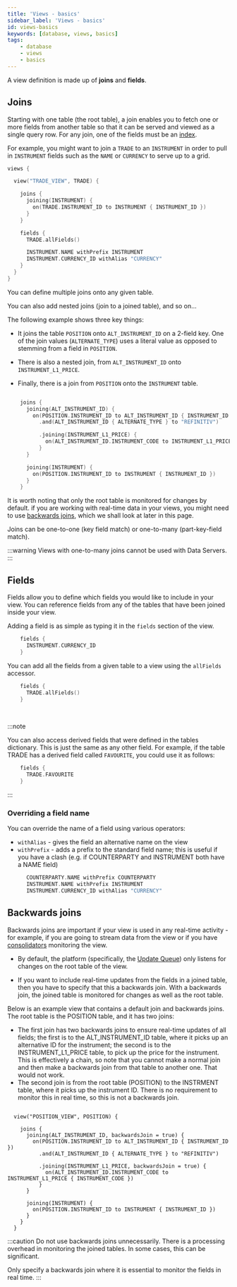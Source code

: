 ```yaml
---
title: 'Views - basics'
sidebar_label: 'Views - basics'
id: views-basics
keywords: [database, views, basics]
tags:
    - database
    - views
    - basics
---
```



A view definition is made up of **joins** and **fields**.

## Joins

Starting with one table (the root table), a join enables you to fetch one or more fields from another table so that it can be served and viewed as a single query row. For any join, one of the fields must be an [index](/database/fields-tables-views/tables/tables-basics/#primary-key-and-other-indices). 

For example, you might want to join a `TRADE` to an `INSTRUMENT` in order to pull in `INSTRUMENT` fields such as the `NAME` or `CURRENCY` to serve up to a grid.

```kotlin
views {

  view("TRADE_VIEW", TRADE) {

    joins {
      joining(INSTRUMENT) {
        on(TRADE.INSTRUMENT_ID to INSTRUMENT { INSTRUMENT_ID })
      }
    }

    fields {
      TRADE.allFields()

      INSTRUMENT.NAME withPrefix INSTRUMENT
      INSTRUMENT.CURRENCY_ID withAlias "CURRENCY"
    }
  }
}
```

You can define multiple joins onto any given table.

You can also add nested joins (join to a joined table), and so on...

The following example shows three key things:

- It joins the table `POSITION` onto `ALT_INSTRUMENT_ID` on a 2-field key. One of the join values (`ALTERNATE_TYPE`) uses a literal value as opposed to stemming from a field in `POSITION`.

- There is also a nested join, from `ALT_INSTRUMENT_ID` onto `INSTRUMENT_L1_PRICE`.

- Finally, there is a join from `POSITION` onto the `INSTRUMENT` table.

```kotlin

    joins {
      joining(ALT_INSTRUMENT_ID) {
        on(POSITION.INSTRUMENT_ID to ALT_INSTRUMENT_ID { INSTRUMENT_ID })
          .and(ALT_INSTRUMENT_ID { ALTERNATE_TYPE } to "REFINITIV")                            

          .joining(INSTRUMENT_L1_PRICE) {
            on(ALT_INSTRUMENT_ID.INSTRUMENT_CODE to INSTRUMENT_L1_PRICE { INSTRUMENT_CODE }) 
          }
      }

      joining(INSTRUMENT) {
        on(POSITION.INSTRUMENT_ID to INSTRUMENT { INSTRUMENT_ID })
      }
    }

```

It is worth noting that only the root table is monitored for changes by default. if you are working with real-time data in your views, you might need to use [backwards joins](#backwards-joins), which we shall look at later in this page.

Joins can be one-to-one (key field match) or one-to-many (part-key-field match).

:::warning
Views with one-to-many joins cannot be used with Data Servers.
:::

## Fields

Fields allow you to define which fields you would like to include in your view. You can reference fields from any of the tables that have been joined inside your view.

Adding a field is as simple as typing it in the `fields` section of the view.

```kotlin
    fields {
      INSTRUMENT.CURRENCY_ID 
    }
```

You can add all the fields from a given table to a view using the `allFields` accessor.

```kotlin
    fields {
      TRADE.allFields()
    }
```

<br/>

:::note

You can also access derived fields that were defined in the tables dictionary. This is just the same as any other field. For example, if the table TRADE has a derived field called `FAVOURITE`, you could use it as follows:


```kotlin
    fields {
      TRADE.FAVOURITE
    }
```

:::

### Overriding a field name

You can override the name of a field using various operators:

- `withAlias` - gives the field an alternative name on the view
- `withPrefix` - adds a prefix to the standard field name; this is useful if you have a clash (e.g. if COUNTERPARTY and INSTRUMENT both have a NAME field)

```kotlin
      COUNTERPARTY.NAME withPrefix COUNTERPARTY
      INSTRUMENT.NAME withPrefix INSTRUMENT
      INSTRUMENT.CURRENCY_ID withAlias "CURRENCY"
```
## Backwards joins
Backwards joins are important if your view is used in any real-time activity - for example, if you are going to stream data from the view or if you have [consolidators](/server/consolidator/introduction/) monitoring the view.

- By default, the platform (specifically, the [Update Queue](/operations/update-queue/overview/)) only listens for changes on the root table of the view.

- If you want to include real-time updates from the fields in a joined table, then you have to specify that this a backwards join. With a backwards join, the joined table is monitored for changes as well as the root table.

Below is an example view that contains a default join and  backwards joins. The root table is the POSITION table, and it has two joins:

- The first join has two backwards joins to ensure real-time updates of all fields; the first is to the ALT_INSTRUMENT_ID table, where it picks up an alternative ID for the instrument; the second is to the INSTRUMENT_L1_PRICE table, to pick up the price for the instrument. This is effectively a chain, so note that you cannot make a normal join and then make a backwards join from that table to another one. That would not work.
- The second join is from the root table (POSITION) to the INSTRMENT table, where it picks up the instrument ID. There is no requirement to monitor this in real time, so this is not a backwards join. 

```

  view("POSITION_VIEW", POSITION) {

    joins {
      joining(ALT_INSTRUMENT_ID, backwardsJoin = true) {
        on(POSITION.INSTRUMENT_ID to ALT_INSTRUMENT_ID { INSTRUMENT_ID })
          .and(ALT_INSTRUMENT_ID { ALTERNATE_TYPE } to "REFINITIV")

          .joining(INSTRUMENT_L1_PRICE, backwardsJoin = true) {
            on(ALT_INSTRUMENT_ID.INSTRUMENT_CODE to INSTRUMENT_L1_PRICE { INSTRUMENT_CODE })
          }
      }

      joining(INSTRUMENT) {
        on(POSITION.INSTRUMENT_ID to INSTRUMENT { INSTRUMENT_ID })
      }
    } 
  }

```
 
:::caution Do not use backwards joins unnecessarily.
There is a processing overhead in monitoring the joined tables. In some cases, this can be significant.

Only specify a backwards join where it is essential to monitor the fields in real time.
:::

